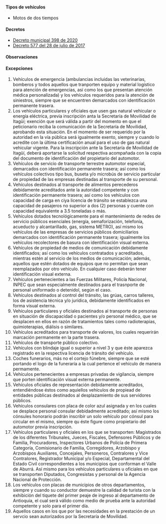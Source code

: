 #### Tipos de vehículos

- Motos de dos tiempos

#### Decretos

- [Decreto municipal 398 de 2020](https://normograma.info/medellin/normograma/docs/pdf/mjd_alcamed_0398_2020.pdf)
- [Decreto 577 del 28 de julio de 2017](/itagui/decreto-577-del-28-de-julio-de-2017.pdf)

#### Observaciones

<TweetEmbed id="1433929514300628995" />

#### Excepciones

1. Vehículos de emergencia (ambulancias incluidas las veterinarias, bomberos y todos aquellos que tranporten equipo y material logístico para atención de emergencias, así como los que presentan atención médica personalizada) y los vehículos requeridos para la atención de siniestros, siempre que se encuentren demarcados con identificación permanente trasera.
2. Los vehículos particulares y oficiales que usen gas natural vehicular o energía eléctrica, previa inscripción anta la Secretaría de Movilidad de Itagüí; exención que será válida a partir del momento en que el peticionario reciba la comunicación de la Secretaría de Movilidad, aprobando esta situación. En el momento de ser requerido por la autoridad en la vía pública será igualmente exento, siempre y cuando lo acredite con la última certificación anual para el uso de gas natural vehicular vigente. Para la inscripción ante la Secretaría de Movilidad de Itagüí, deberá aportarse la solicitud respectiva acompañada con la copia del documento de identificación del propietario del automotor.
3. Vehículos de servicio de transporte terrestre automotor especial, demarcados con identificación permanente trasera; así como los vehículos colectivos tipo bus, buseta y/o microbús de servicio particular de propiedad de las empresas destinadas al transporte de su personal.
4. Vehículos destinados al transporte de alimentos perecederos debidamente acreditados ante la autoridad competente y con identificación permanente trasera; así como los vehículos con capacidad de carga en ciya licencia de tránsito se establezca una capacidad de pasajeros no superior a dos (2) personas y cuente con capacidad equivalente a 3.5 toneladas o más.
5. Vehículos dotados tecnológicamente para el mantenimiento de redes de servicio públicos esenciales (energía, semaforización, telefonía, acueducto y alcantarillado, gas, sistema METRO), así mismo los vehículos de las empresas de servicios públicos domiciliarios demarcados con identificación permanente trasera; igualmente los vehículos recolectores de basura con identificación visual externa.
6. Vehículos de propiedad de medios de comunicación debidamente identificados; así como los vehículos contratados y acreditados, mientras estén al servicio de los medios de comunicación; además, aquellos que estén dotados de equipos que no permitan que sean reemplazados por otro vehículo. En cualquier caso deberán tener identificación visual externa.
7. Vehículos pertenecientes a las Fuerzas Militares, Policía Nacional, INPEC que sean especialmente destinados para el trasnporte de personal uniformado o detenidol, según el caso.
8. Vehículos destinados al control del tránsito, las grúas, carros talleres, los de asistencia técnica y/o jurídica, debidamente identificados en forma visual externa.
9. Vehículos particulares y oficiales destinados al transporte de personas en situación de discapacidad o pacientes y/o personal médico, que se desplacen en ellos en razón de tratamientos tales como radioterapias, quimioterapias, diálisis o similares.
10. Vehículos acreditados para transporte de valores, los cuales requerirán marcación permanente en la parte trasera.
11. Vehículos de transporte público colectivo.
12. Vehículos con blindaje igual o superior a nivel 3 y que éste aparezca registrado en la respectiva licencia de tránsito del vehículo.
13. Coches funerarios, más no el cortejo fúnebre, siempre que se esté portando el logo de la funeraría a la cual pertence el vehículo de manera permamente.
14. Vehículos pertenecientes a empresas privadas de vigilancia, siempre que porten identificación visual externa permanente.
15. Vehículos oficiales de representación debidamente acreditados, entendiéndose éstos como aquiellos vehículos de propiead de entidades públicas destinados al desplazamiento de sus servidores públicos.
16. Vehículos consulares con placa de color azul asignada y en los cuales se desplace personal consular debidadmente acreditado; así mismo los cónsules honorario podrán inscribir un solo vehículo por cónsul para circular en el mismo, siempre qu éste figure como propietario del automotor previa inscripción.
17. Vehículos particulares y oficiales en los que se transporten: Magistrados de los diferentes Tribunales, Jueces, Fiscales, Defensores Públicos y de Familia, Procuradores, Inspectores Urbanos de Policía de Primera Categoría, Comisionario de Familia, Corregidores, Arzobispo y Arzobispos Auxiliares, Concejales, Personeros, Contralores y Vice Contralores, Registrador Municipal y/o Especial, Departamental del Estado Civil correspondientes a los municipios que conforman el Valle de Aburrá. Así mismo para los vehículos particulares u oficiales en que se transporten Diputados, Congresistas y personal de la Agencia Nacional de Protección.
18. Los vehículos con placas de municipios de otros departamentos, siempre y cuando su conductor demuestre la calidad de turista con la exhibición del tiquete del primer peaje de ingreso al departamento de Antioquia, el cual será válido como medio de prueba ante la autoridad competente y solo para el primer día.
19. Aquellos casos en los que por las necesidades en la prestación de un servcio sean autorizados por la Secretaría de Movilidad.
